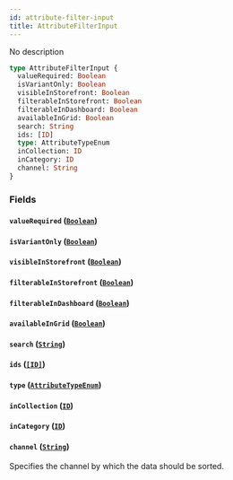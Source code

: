 ```yaml
---
id: attribute-filter-input
title: AttributeFilterInput
---
```


No description

```graphql
type AttributeFilterInput {
  valueRequired: Boolean
  isVariantOnly: Boolean
  visibleInStorefront: Boolean
  filterableInStorefront: Boolean
  filterableInDashboard: Boolean
  availableInGrid: Boolean
  search: String
  ids: [ID]
  type: AttributeTypeEnum
  inCollection: ID
  inCategory: ID
  channel: String
}
```

### Fields

#### `valueRequired` ([`Boolean`](/api-reference/scalars/boolean.mdx))

#### `isVariantOnly` ([`Boolean`](/api-reference/scalars/boolean.mdx))

#### `visibleInStorefront` ([`Boolean`](/api-reference/scalars/boolean.mdx))

#### `filterableInStorefront` ([`Boolean`](/api-reference/scalars/boolean.mdx))

#### `filterableInDashboard` ([`Boolean`](/api-reference/scalars/boolean.mdx))

#### `availableInGrid` ([`Boolean`](/api-reference/scalars/boolean.mdx))

#### `search` ([`String`](/api-reference/scalars/string.mdx))

#### `ids` ([`[ID]`](/api-reference/scalars/id.mdx))

#### `type` ([`AttributeTypeEnum`](/api-reference/enums/attribute-type-enum.mdx))

#### `inCollection` ([`ID`](/api-reference/scalars/id.mdx))

#### `inCategory` ([`ID`](/api-reference/scalars/id.mdx))

#### `channel` ([`String`](/api-reference/scalars/string.mdx))

Specifies the channel by which the data should be sorted.
